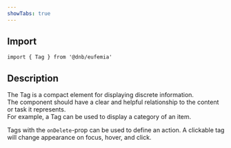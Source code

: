 ```yaml
---
showTabs: true
---
```


## Import

```tsx
import { Tag } from '@dnb/eufemia'
```

## Description

The Tag is a compact element for displaying discrete information.<br/>
The component should have a clear and helpful relationship to the content or task it represents.<br/>
For example, a Tag can be used to display a category of an item.<br/>

Tags with the `onDelete`-prop can be used to define an action. A clickable tag will change appearance on focus, hover, and click. <br/>
